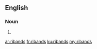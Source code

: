 ==English==

===Noun===
{{head|en|noun plural form}}

# {{plural of|riband|lang=en}}

[[ar:ribands]]
[[fr:ribands]]
[[ku:ribands]]
[[my:ribands]]